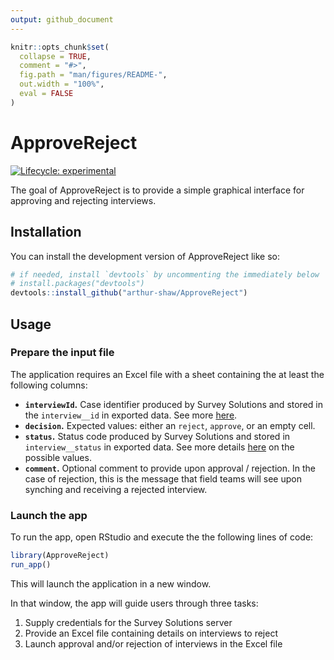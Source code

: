 ```yaml
---
output: github_document
---
```


<!-- README.md is generated from README.Rmd. Please edit that file -->

```r
knitr::opts_chunk$set(
  collapse = TRUE,
  comment = "#>",
  fig.path = "man/figures/README-",
  out.width = "100%",
  eval = FALSE
)
```

# ApproveReject

<!-- badges: start -->
[![Lifecycle: experimental](https://img.shields.io/badge/lifecycle-experimental-orange.svg)](https://lifecycle.r-lib.org/articles/stages.html#experimental)
<!-- badges: end -->

The goal of ApproveReject is to provide a simple graphical interface for approving and rejecting interviews.

## Installation

You can install the development version of ApproveReject like so:

``` r
# if needed, install `devtools` by uncommenting the immediately below
# install.packages("devtools")
devtools::install_github("arthur-shaw/ApproveReject")
```

## Usage

### Prepare the input file

The application requires an Excel file with a sheet containing the at
least the following columns:

- **`interviewId`.** Case identifier produced by Survey Solutions and stored
in the `interview__id` in exported data. See more [here](https://docs.mysurvey.solutions/headquarters/export/identify_records/).
- **`decision`.** Expected values: either an `reject`, `approve`,
or an empty cell.
- **`status`.** Status code produced by Survey Solutions and stored in
`interview__status` in exported data. See more details [here](https://docs.mysurvey.solutions/headquarters/export/system-generated---export-file-anatomy/#coding_status)
on the possible values.
- **`comment`.** Optional comment to provide upon approval / rejection. In the
case of rejection, this is the message that field teams will see upon 
synching and receiving a rejected interview.

### Launch the app

To run the app, open RStudio and execute the the following lines of code:

```r
library(ApproveReject)
run_app()
```

This will launch the application in a new window.

In that window, the app will guide users through three tasks:

1. Supply credentials for the Survey Solutions server
1. Provide an Excel file containing details on interviews to reject
1. Launch approval and/or rejection of interviews in the Excel file
